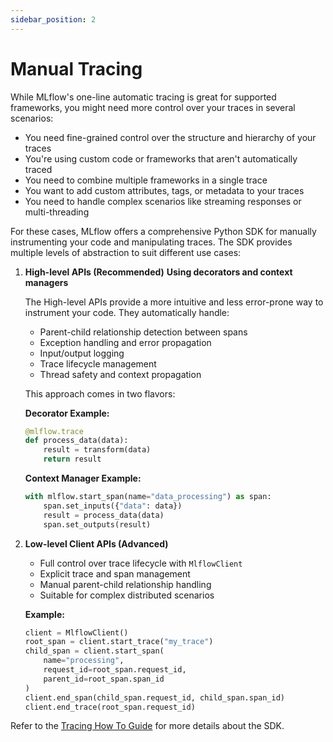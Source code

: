 ```yaml
---
sidebar_position: 2
---
```


# Manual Tracing

While MLflow's one-line automatic tracing is great for supported frameworks, you might need more control over your traces in several scenarios:

- You need fine-grained control over the structure and hierarchy of your traces
- You're using custom code or frameworks that aren't automatically traced
- You need to combine multiple frameworks in a single trace
- You want to add custom attributes, tags, or metadata to your traces
- You need to handle complex scenarios like streaming responses or multi-threading

For these cases, MLflow offers a comprehensive Python SDK for manually instrumenting your code and manipulating traces. The SDK provides multiple levels of abstraction to suit different use cases:

1. **High-level APIs (Recommended)**
   **Using decorators and context managers**
   
   The High-level APIs provide a more intuitive and less error-prone way to instrument your code. They automatically handle:
   - Parent-child relationship detection between spans
   - Exception handling and error propagation
   - Input/output logging
   - Trace lifecycle management
   - Thread safety and context propagation

   This approach comes in two flavors:

   **Decorator Example:**
   ```python
   @mlflow.trace
   def process_data(data):
       result = transform(data)
       return result
   ```

   **Context Manager Example:**
   ```python
   with mlflow.start_span(name="data_processing") as span:
       span.set_inputs({"data": data})
       result = process_data(data)
       span.set_outputs(result)
   ```

2. **Low-level Client APIs (Advanced)**
   - Full control over trace lifecycle with `MlflowClient`
   - Explicit trace and span management
   - Manual parent-child relationship handling
   - Suitable for complex distributed scenarios

   **Example:**
   ```python
   client = MlflowClient()
   root_span = client.start_trace("my_trace")
   child_span = client.start_span(
       name="processing",
       request_id=root_span.request_id,
       parent_id=root_span.span_id
   )
   client.end_span(child_span.request_id, child_span.span_id)
   client.end_trace(root_span.request_id)
   ```

Refer to the [Tracing How To Guide](/tracing/api/how-to) for more details about the SDK.
